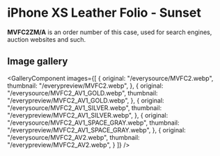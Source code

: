 
# iPhone XS Leather Folio - Sunset

<Callout type='info' emoji='👉🏻'>**MVFC2ZM/A** is an order number of this case, used for search engines, auction websites and such.</Callout>

## Image gallery

<GalleryComponent
    images={[
      {
        original: "/everysource/MVFC2.webp",
        thumbnail: "/everypreview/MVFC2.webp",
      },
      {
        original: "/everysource/MVFC2_AV1_GOLD.webp",
        thumbnail: "/everypreview/MVFC2_AV1_GOLD.webp",
      },
      {
        original: "/everysource/MVFC2_AV1_SILVER.webp",
        thumbnail: "/everypreview/MVFC2_AV1_SILVER.webp",
      },
      {
        original: "/everysource/MVFC2_AV1_SPACE_GRAY.webp",
        thumbnail: "/everypreview/MVFC2_AV1_SPACE_GRAY.webp",
      },
      {
        original: "/everysource/MVFC2_AV2.webp",
        thumbnail: "/everypreview/MVFC2_AV2.webp",
      }
    ]}
  />
